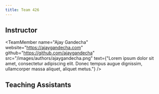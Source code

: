 ```yaml
---
title: Team 426
---
```


## Instructor

<TeamMember
    name="Ajay Gandecha"
    website="https://ajaygandecha.com"
    github="https://github.com/ajaygandecha"
    src="/images/authors/ajaygandecha.png"
    text={"Lorem ipsum dolor sit amet, consectetur adipiscing elit. Donec tempus augue dignissim, ullamcorper massa aliquet, aliquet metus."}
/>

## Teaching Assistants

